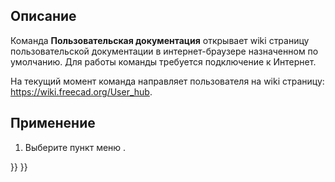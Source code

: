 <languages/>

{{Docnav/ru
|[[Std_FreeCADDonation/ru|Команда Меню Поддержать]]
|[[Std_FreeCADPowerUserHub/ru|Команда Меню Документация по созданию скриптов на Python]]
|[[Std_Help_Menu/ru|Раздел Меню Справка]]
|IconL=Std_FreeCADDonation.svg
|IconR=Std_FreeCADPowerUserHub.svg
|IconC=Freecad.svg
}}

{{GuiCommand/ru
|Name/ru=Пользовательская документация
|Name=Std_FreeCADUserHub
|MenuLocation=Помощь → Пользовательская документация
|Workbenches=Все
|SeeAlso=[[Std_FreeCADWebsite/ru|Сайт FreeCAD]], [[Std_FreeCADPowerUserHub/ru|Документация по созданию скриптов на Python]], [[Std_FreeCADForum/ru|Форум FreeCAD]], [[Std_FreeCADFAQ/ru|FreeCAD Часто Задаваемые  Вопросы]]
}}

<span id="Description"></span>
==Описание==

Команда '''Пользовательская документация''' открывает wiki страницу пользовательской документации в интернет-браузере назначенном по умолчанию. Для работы команды требуется подключение к Интернет.

На текущий момент команда направляет пользователя на wiki страницу: [https://wiki.freecad.org/User_hub https://wiki.freecad.org/User_hub].

<span id="Usage"></span>
==Применение==

# Выберите пункт меню {{MenuCommand|Помощь → [[Image:Std_FreeCADUserHub.svg|16px]] Пользовательская документация}}.


{{Docnav/ru
|[[Std_FreeCADDonation/ru|Команда Меню Поддержать]]
|[[Std_FreeCADPowerUserHub/ru|Команда Меню Документация по созданию скриптов на Python]]
|[[Std_Help_Menu/ru|Раздел Меню Справка]]
|IconL=Std_FreeCADDonation.svg
|IconR=Std_FreeCADPowerUserHub.svg
|IconC=Freecad.svg
}}

{{Std_Base_navi{{#translation:}}}}
{{Userdocnavi{{#translation:}}}}